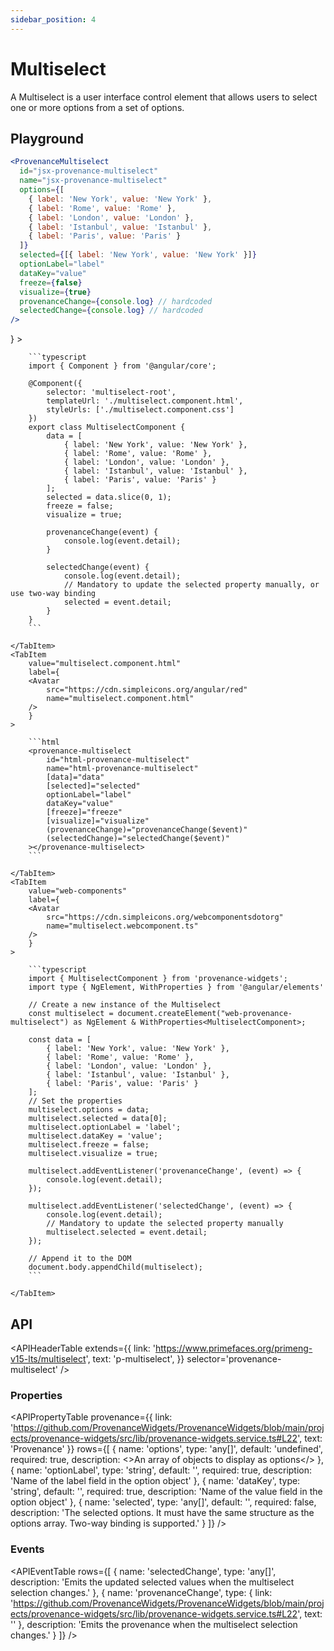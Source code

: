 ```yaml
---
sidebar_position: 4
---
```



# Multiselect

A Multiselect is a user interface control element that allows users to select one or more options from a set of options.

## Playground

```jsx live
<ProvenanceMultiselect 
  id="jsx-provenance-multiselect"
  name="jsx-provenance-multiselect"
  options={[
    { label: 'New York', value: 'New York' },
    { label: 'Rome', value: 'Rome' },
    { label: 'London', value: 'London' },
    { label: 'Istanbul', value: 'Istanbul' },
    { label: 'Paris', value: 'Paris' }
  ]}
  selected={[{ label: 'New York', value: 'New York' }]}
  optionLabel="label"
  dataKey="value"
  freeze={false}
  visualize={true}
  provenanceChange={console.log} // hardcoded
  selectedChange={console.log} // hardcoded
/>
```

<PlaygroundAdmonition />

<Tabs>
    <TabItem 
        value='multiselect.component.ts' 
        label={
        <Avatar 
            src="https://cdn.simpleicons.org/angular/red"
            name="multiselect.component.ts"
        />
        }
    >

        ```typescript
        import { Component } from '@angular/core';

        @Component({
            selector: 'multiselect-root',
            templateUrl: './multiselect.component.html',
            styleUrls: ['./multiselect.component.css']
        })
        export class MultiselectComponent {
            data = [
                { label: 'New York', value: 'New York' },
                { label: 'Rome', value: 'Rome' },
                { label: 'London', value: 'London' },
                { label: 'Istanbul', value: 'Istanbul' },
                { label: 'Paris', value: 'Paris' }
            ];
            selected = data.slice(0, 1);
            freeze = false;
            visualize = true;

            provenanceChange(event) {
                console.log(event.detail);
            }

            selectedChange(event) {
                console.log(event.detail);
                // Mandatory to update the selected property manually, or use two-way binding
                selected = event.detail;
            }
        }
        ```

    </TabItem>
    <TabItem 
        value="multiselect.component.html" 
        label={
        <Avatar 
            src="https://cdn.simpleicons.org/angular/red"
            name="multiselect.component.html"
        />
        }
    >

        ```html
        <provenance-multiselect 
            id="html-provenance-multiselect"
            name="html-provenance-multiselect"
            [data]="data"
            [selected]="selected"
            optionLabel="label"
            dataKey="value"
            [freeze]="freeze"
            [visualize]="visualize"
            (provenanceChange)="provenanceChange($event)"
            (selectedChange)="selectedChange($event)"
        ></provenance-multiselect>
        ```

    </TabItem>
    <TabItem
        value="web-components"
        label={
        <Avatar 
            src="https://cdn.simpleicons.org/webcomponentsdotorg"
            name="multiselect.webcomponent.ts"
        />
        }
    >

        ```typescript
        import { MultiselectComponent } from 'provenance-widgets';
        import type { NgElement, WithProperties } from '@angular/elements'

        // Create a new instance of the Multiselect
        const multiselect = document.createElement("web-provenance-multiselect") as NgElement & WithProperties<MultiselectComponent>;

        const data = [
            { label: 'New York', value: 'New York' },
            { label: 'Rome', value: 'Rome' },
            { label: 'London', value: 'London' },
            { label: 'Istanbul', value: 'Istanbul' },
            { label: 'Paris', value: 'Paris' }
        ];
        // Set the properties
        multiselect.options = data;
        multiselect.selected = data[0];
        multiselect.optionLabel = 'label';
        multiselect.dataKey = 'value';
        multiselect.freeze = false;
        multiselect.visualize = true;
        
        multiselect.addEventListener('provenanceChange', (event) => {
            console.log(event.detail);
        });

        multiselect.addEventListener('selectedChange', (event) => {
            console.log(event.detail);
            // Mandatory to update the selected property manually
            multiselect.selected = event.detail;
        });
        
        // Append it to the DOM
        document.body.appendChild(multiselect);
        ```

    </TabItem>
</Tabs>

## API

<APIAdmonition />

<APIHeaderTable 
    extends={{
        link: 'https://www.primefaces.org/primeng-v15-lts/multiselect',
        text: 'p-multiselect',
    }}
    selector='provenance-multiselect'
/>

### Properties

<APIPropertyTable 
    provenance={{
        link: 'https://github.com/ProvenanceWidgets/ProvenanceWidgets/blob/main/projects/provenance-widgets/src/lib/provenance-widgets.service.ts#L22',
        text: 'Provenance'
    }}
    rows={[
        {
            name: 'options',
            type: 'any[]',
            default: 'undefined',
            required: true,
            description: <>An array of objects to display as options</>
        },
        {
            name: 'optionLabel',
            type: 'string',
            default: '',
            required: true,
            description: 'Name of the label field in the option object'
        },
        {
            name: 'dataKey',
            type: 'string',
            default: '',
            required: true,
            description: 'Name of the value field in the option object'
        },
        {
            name: 'selected',
            type: 'any[]',
            default: '',
            required: false,
            description: 'The selected options. It must have the same structure as the options array. Two-way binding is supported.'
        }
    ]}
/>

### Events

<APIEventTable 
    rows={[
        {
            name: 'selectedChange',
            type: 'any[]',
            description: 'Emits the updated selected values when the multiselect selection changes.'
        },
        {
            name: 'provenanceChange',
            type: {
                link: 'https://github.com/ProvenanceWidgets/ProvenanceWidgets/blob/main/projects/provenance-widgets/src/lib/provenance-widgets.service.ts#L22',
                text: '<Provenance>'
            },
            description: 'Emits the provenance when the multiselect selection changes.'
        }
    ]}
/>
